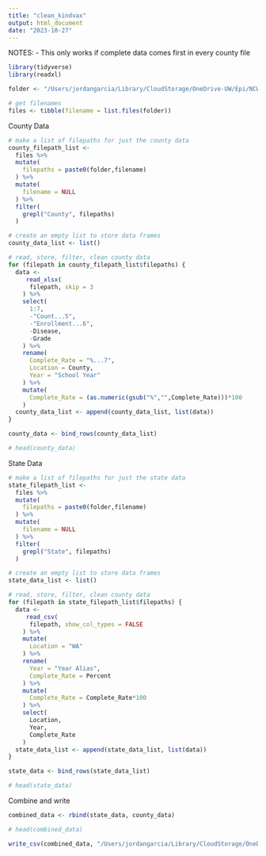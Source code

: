 ```yaml
---
title: "clean_kindvax"
output: html_document
date: "2023-10-27"
---
```

NOTES:
- This only works if complete data comes first in every county file
```r
library(tidyverse)
library(readxl)

folder <- "/Users/jordangarcia/Library/CloudStorage/OneDrive-UW/Epi/NCW Epi Indicators project/data/WA IIS/Kindergarten Vaccination/"

# get filenames
files <- tibble(filename = list.files(folder))
```
County Data
```r
# make a list of filepaths for just the county data
county_filepath_list <-
  files %>%
  mutate(
    filepaths = paste0(folder,filename)
  ) %>%
  mutate(
    filename = NULL
  ) %>%
  filter(
    grepl("County", filepaths)
  )

# create an empty list to store data frames
county_data_list <- list()

# read, store, filter, clean county data 
for (filepath in county_filepath_list$filepaths) { 
  data <- 
     read_xlsx( 
      filepath, skip = 3
    ) %>%
    select(
      1:7,
      -"Count...5",
      -"Enrollment...6",
      -Disease,
      -Grade
    ) %>%
    rename(
      Complete_Rate = "%...7",
      Location = County,
      Year = "School Year"
    ) %>%
    mutate(
      Complete_Rate = (as.numeric(gsub("%","",Complete_Rate)))*100
    )
  county_data_list <- append(county_data_list, list(data))
}

county_data <- bind_rows(county_data_list)

# head(county_data)
```
State Data
```r
# make a list of filepaths for just the state data
state_filepath_list <-
  files %>%
  mutate(
    filepaths = paste0(folder,filename)
  ) %>%
  mutate(
    filename = NULL
  ) %>%
  filter(
    grepl("State", filepaths)
  )

# create an empty list to store data frames
state_data_list <- list()

# read, store, filter, clean county data 
for (filepath in state_filepath_list$filepaths) { 
  data <- 
     read_csv( 
      filepath, show_col_types = FALSE 
    ) %>%
    mutate(
      Location = "WA"
    ) %>%
    rename(
      Year = "Year Alias",
      Complete_Rate = Percent
    ) %>%
    mutate(
      Complete_Rate = Complete_Rate*100
    ) %>%
    select(
      Location,
      Year,
      Complete_Rate
    )
  state_data_list <- append(state_data_list, list(data))
}

state_data <- bind_rows(state_data_list)

# head(state_data)
```
Combine and write
```r
combined_data <- rbind(state_data, county_data)

# head(combined_data)

write_csv(combined_data, "/Users/jordangarcia/Library/CloudStorage/OneDrive-UW/Epi/NCW_Docs/NCW_Cleaned_Data/Kindergarten Vaccination/kindvax_data.csv")
```

